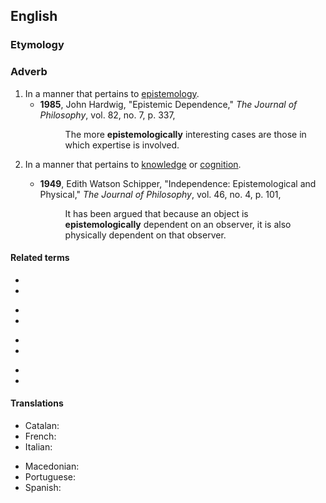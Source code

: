 ==English==

===Etymology===
{{suffix|en|epistemological|ly}}

===Adverb===
{{en-adv}}

# In a manner that pertains to [[epistemology]].
#* '''1985''', John Hardwig, "Epistemic Dependence," ''The Journal of Philosophy'', vol. 82, no. 7, p. 337,
#*: The more '''epistemologically''' interesting cases are those in which expertise is involved.
# {{lb|en|loosely}} In a manner that pertains to [[knowledge]] or [[cognition]].
#* '''1949''', Edith Watson Schipper, "Independence: Epistemological and Physical," ''The Journal of Philosophy'', vol. 46, no. 4, p. 101,
#*: It has been argued that because an object is '''epistemologically''' dependent on an observer, it is also physically dependent on that observer.
#: {{syn|en|epistemically}}

====Related terms====
{{rel-top4}}
* {{l|en|episteme}}
* {{l|en|epistemic}}
{{rel-mid4}}
* {{l|en|epistemically}}
* {{l|en|epistemics}}
{{rel-mid4}}
* {{l|en|epistemological}}
* {{l|en|epistemologist}}
{{rel-mid4}}
* {{l|en|epistemology}}
* {{l|en|epistemonical}}
{{rel-bottom}}

====Translations====
{{trans-top|in a manner that pertains to epistemology}}
* Catalan: {{t|ca|epistemològicament}}
* French: {{t+|fr|épistémologiquement}}
* Italian: {{t|it|epistemologicamente}}
{{trans-mid}}
* Macedonian: {{t|mk|епистемолошки}}
* Portuguese: {{t|pt|epistemologicamente}}
* Spanish: {{t|es|epistemológicamente}}
{{trans-bottom}}